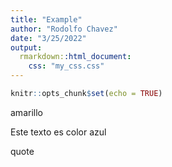 ```yaml
---
title: "Example"
author: "Rodolfo Chavez"
date: "3/25/2022"
output: 
  rmarkdown::html_document:
    css: "my_css.css"
---
```


```r
knitr::opts_chunk$set(echo = TRUE)
```

<p class="red">amarillo</p>  
<p class="back_blue">
Este texto es color azul
</p>

<p class="blockquote">
quote
</p>
